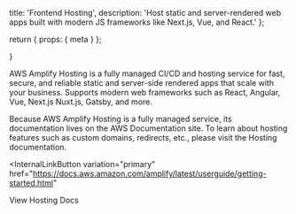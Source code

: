   title: 'Frontend Hosting',
  description:
    'Host static and server-rendered web apps built with modern JS frameworks like Next.js, Vue, and React.'
};

  return {
    props: {
      meta
    }
  };

}

AWS Amplify Hosting is a fully managed CI/CD and hosting service for fast, secure, and reliable static and server-side rendered apps that scale with your business. Supports modern web frameworks such as React, Angular, Vue, Next.js Nuxt.js, Gatsby, and more.

Because AWS Amplify Hosting is a fully managed service, its documentation lives on the AWS Documentation site. To learn about hosting features such as custom domains, redirects, etc., please visit the Hosting documentation.

<InternalLinkButton
  variation="primary"
  href="https://docs.aws.amazon.com/amplify/latest/userguide/getting-started.html"
>
  View Hosting Docs
</InternalLinkButton>
